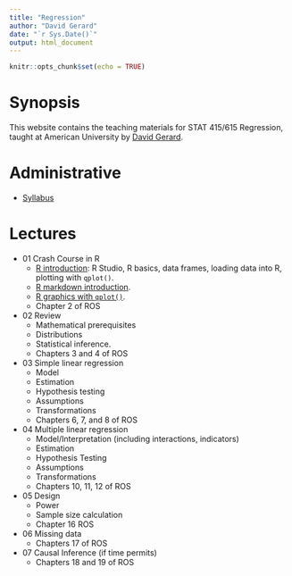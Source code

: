 ```yaml
---
title: "Regression"
author: "David Gerard"
date: "`r Sys.Date()`"
output: html_document
---
```


```r
knitr::opts_chunk$set(echo = TRUE)
```

# Synopsis

This website contains the teaching materials for STAT 415/615 Regression, taught at American 
University by [David Gerard](https://dcgerard.github.io/).

# Administrative

- [Syllabus](./syllabus.html)

# Lectures

- 01 Crash Course in R
  - [R introduction](./01_r_intro.html): R Studio, R basics, data frames, loading data into R, plotting with `qplot()`.
  - [R markdown introduction](01_r_markdown.html).
  - [R graphics with `qplot()`](./01_qplot.html).
  - Chapter 2 of ROS
- 02 Review
  - Mathematical prerequisites
  - Distributions
  - Statistical inference.
  - Chapters 3 and 4 of ROS
- 03 Simple linear regression
  - Model
  - Estimation
  - Hypothesis testing
  - Assumptions
  - Transformations
  - Chapters 6, 7, and 8 of ROS
- 04 Multiple linear regression
  - Model/Interpretation (including interactions, indicators)
  - Estimation
  - Hypothesis Testing
  - Assumptions
  - Transformations
  - Chapters 10, 11, 12 of ROS
- 05 Design
  - Power
  - Sample size calculation
  - Chapter 16 ROS
- 06 Missing data
  - Chapters 17 of ROS
- 07 Causal Inference (if time permits)
  - Chapters 18 and 19 of ROS
  
